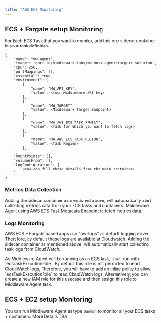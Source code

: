```yaml
---
title: "AWS ECS Monitoring"
---
```


## ECS + Fargate setup Monitoring

For Each ECS Task that you want to monitor, add this one sidecar container in your task definition.
```
{
    "name": "mw-agent",
    "image": "ghcr.io/middleware-labs/mw-host-agent:fargate-solution",
    "cpu": 256,
    "portMappings": [],
    "essential": true,
    "environment": [
        {
            "name": "MW_API_KEY",
            "value": <Your Middleware API Key>
        },
        {
            "name": "MW_TARGET",
            "value": <Middleware Target Endpoint>
        },
        {
            "name": "MW_AWS_ECS_TASK_FAMILY",
            "value": <Task for which you want to fetch logs>
        },
        {
            "name": "MW_AWS_ECS_TASK_REGION",
            "value": <Task Region>
        },
    ],
    "mountPoints": [],
    "volumesFrom": [],
    "logConfiguration": {
        <You can fill these details from the main container>
    }
}
```

### Metrics Data Collection
Adding the sidecar container as mentioned above, will automatically start collecting metrics data from your ECS tasks and containers.
Middleware Agent using AWS ECS Task Metadata Endpoint to fetch metrics data.

### Logs Monitoring

AWS ECS + Fargate based apps use "awslogs" as default logging driver. Therefore, by default these logs are available at Cloudwatch.
Adding the sidecar container as mentioned above, will automatically start collecting task logs from CloudWatch.


<Note>
As Middleware Agent will be running as an ECS task, it will run with `ecsTaskExecutionRole`. By default this role is not permitted to read CloudWatch logs, 
Therefore, you will have to add an inline policy to allow `ecsTaskExecutionRole` to read CloudWatch logs. Alternatively, you can create a new IAM role for this usecase and then assign this role to Middleware Agent task. 
</Note>


## ECS + EC2 setup Monitoring

You can run Middleware Agent as type `Daemon` to monitor all your ECS tasks + containers.
More Details TBA.



